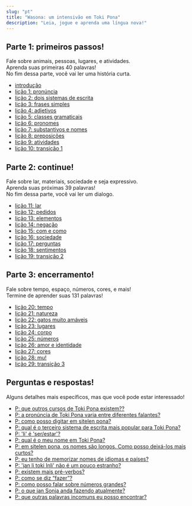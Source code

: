 ```yaml
---
slug: "pt"
title: "Wasona: um intensivão em Toki Pona"
description: "Leia, jogue e aprenda uma língua nova!"
---
```

## Parte 1: primeiros passos!

Fale sobre animais, pessoas, lugares, e atividades.  
Aprenda suas primeiras 40 palavras!  
No fim dessa parte, você vai ler uma história curta.

* [introdução](/pt/00/)
* [lição 1: pronúncia](/pt/01/)
* [lição 2: dois sistemas de escrita](/pt/02/)
* [lição 3: frases simples](/pt/03/)
* [lição 4: adjetivos](/pt/04/)
* [lição 5: classes gramaticais](/pt/05/)
* [lição 6: pronomes](/pt/06/)
* [lição 7: substantivos e nomes](/pt/07/)
* [lição 8: preposições](/pt/08/)
* [lição 9: atividades](/pt/09/)
* [lição 10: transição 1](/pt/10/)

## Parte 2: continue!

Fale sobre lar, materiais, sociedade e seja expressivo.  
Aprenda suas próximas 39 palavras!  
No fim dessa parte, você vai ler um dialogo.

* [lição 11: lar](/pt/11/)
* [lição 12: pedidos](/pt/12/)
* [lição 13: elementos](/pt/13/)
* [lição 14: negação](/pt/14/)
* [lição 15: com e como](/pt/15/)
* [lição 16: sociedade](/pt/16/)
* [lição 17: perguntas](/pt/17/)
* [lição 18: sentimentos](/pt/18/)
* [lição 19: transição 2](/pt/19/)

## Parte 3: encerramento!

Fale sobre tempo, espaço, números, cores, e mais!  
Termine de aprender suas 131 palavras!

* [lição 20: tempo](/pt/20/)
* [lição 21: natureza](/pt/21/)
* [lição 22: gatos muito amáveis](/pt/22/)
* [lição 23: lugares](/pt/23/)
* [lição 24: corpo](/pt/24/)
* [lição 25: números](/pt/25/)
* [lição 26: amor e identidade](/pt/26/)
* [lição 27: cores](/pt/27/)
* [lição 28: mu!](/pt/28/)
* [lição 29: transição 3](/pt/29/)

## Perguntas e respostas!

Alguns detalhes mais específicos, mas que você pode estar interessado!

* [P: que outros cursos de Toki Pona existem??](/pt/other-courses/)
* [P: a pronúncia de Toki Pona varia entre diferentes falantes?](/pt/sound-variation/)
* [P: como posso digitar em sitelen pona?](/pt/fonts/)
* [P: qual é o terceiro sistema de escrita mais popular para Toki Pona?](/pt/sitelen-sitelen/)
* [P: 'li' é 'ser/estar'?](/pt/li-and-is/)
* [P: qual é o meu nome em Toki Pona?](/pt/make-a-name/)
* [P: em sitelen pona, os nomes são longos. Como posso deixá-los mais curtos?](/pt/simpler-cartouches/)
* [P: eu tenho de memorizar nomes de idiomas e países?](/pt/languages-countries/)
* [P: 'jan li toki Inli' não é um pouco estranho?](/pt/named-verbs/)
* [P: existem mais pré-verbos?](/pt/more-preverbs/)
* [P: como se diz “fazer”?](/pt/doing/)
* [P: como posso falar sobre números grandes?](/pt/large-numbers/)
* [P: o que jan Sonja anda fazendo atualmente?](/pt/jan-sonja/)
* [P: que outras palavras incomuns eu posso encontrar?](/pt/uncommon-words/)
